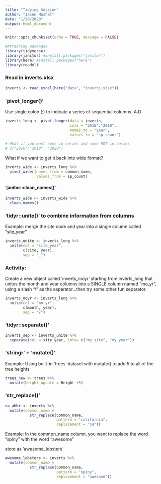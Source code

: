 ```yaml
---
title: "Tidying Session"
author: "Jasen Mashal"
date: "1/28/2020"
output: html_document
---
```


```r
knitr::opts_chunk$set(echo = TRUE, message = FALSE)

#Attaching packages
library(tidyverse)
library(janitor) #install.packages("janitor")
library(here) #install.packages("here")
library(readxl)
```

### Read in inverts.xlsx

```r
inverts <- read_excel(here("data", "inverts.xlsx"))
```

### `pivot_longer()'

Use single colon (:) to indicate a series of sequential columns. A:D
```r
inverts_long <- pivot_longer(data = inverts, 
                             cols = "2016":"2018",
                             names_to = "year",
                             values_to = "sp_count")

# What if you want some in series and some NOT in series
# c("2016":"2018", "2020")
```

What if we want to get it back into wide format?
```r
inverts_wide <- inverts_long %>% 
  pivot_wider(names_from = common_name,
              values_from = sp_count)
```

#### 'janitor::clean_names()'

```r
inverts_wide <- inverts_wide %>% 
  clean_names()
```

### 'tidyr::unite()' to combine information from columns

Example: merge the site code and year into a single column called "site_year"
```r
inverts_unite <- inverts_long %>% 
  unite(col = "site_year",
        c(site, year), 
        sep = "_")
```

### Activity: 

Create a new object called 'inverts_moyr' starting from inverts_long that unites the month and year columns into a SINGLE column named "mo_yr", using a slash "/" as the separator...then try some other fun separator.

```r
inverts_moyr <- inverts_long %>% 
  unite(col = "mo_yr",
        c(month, year), 
        sep = "/")
```

### 'tidyr::separate()'

```r
inverts_sep <- inverts_unite %>% 
  separate(col = site_year, into= c("my_site", "my_year"))
```

### 'stringr' + 'mutate()'

Example: Using built-in 'trees' dataset with mutate() to add 5 to all of the tree heights

```r
trees_new <- trees %>% 
  mutate(height_update = Height +5)
```

### 'str_replace()'

```r
ca_abbr <- inverts %>%
  mutate(common_name = 
           str_replace(common_name, 
                       pattern = "california", 
                       replacement = "CA"))
```

Example: In the common_name column, you want to replace the word "spiny" with the word "awesome"

store as 'awesome_lobsters'

```r
awesome_lobsters <- inverts %>%
  mutate(common_name = 
           str_replace(common_name, 
                       pattern = "spiny", 
                       replacement = "awesome"))
```